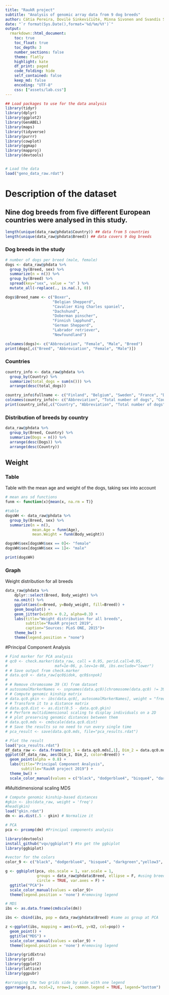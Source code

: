```yaml
---
title: "RaukR project"
subtitle: "Analysis of genomic array data from 9 dog breeds"
author: Cátia Pereira, Dovilė Sinkevičiūtė, Minna Sivonen and Svandís Sæmundsdóttir
date: "`r format(Sys.Date(),format='%d/%m/%Y')`"
output:
  rmarkdown::html_document:
    toc: true
    toc_float: true
    toc_depth: 3
    number_sections: false
    theme: flatly
    highlight: kate
    df_print: paged
    code_folding: hide
    self_contained: false
    keep_md: false
    encoding: "UTF-8"
    css: ["assets/lab.css"]
---
```


```r
## Load packages to use for the data analysis
library(tidyr)
library(dplyr)
library(ggplot2)
library(GenABEL)
library(maps)
library(tidyverse)
library(purrr)
library(cowplot)
library(ggmap)
library(mapproj)
library(devtools)


# Load the data
load("geno_data_raw.rdat")
```

# Description of the dataset

## Nine dog breeds from five different European countries were analysed in this study.{.tabset}
```r
length(unique(data_raw@phdata$Country)) ## data from 5 countries
length(unique(data_raw@phdata$Breed)) ## data covers 9 dog breeds
```
### Dog breeds in the study
```r
# number of dogs per breed (male, female)
dogs <- data_raw@phdata %>%
  group_by(Breed, sex) %>%
  summarize(n = n()) %>%
  group_by(Breed) %>%
  spread(key="sex", value = "n" ) %>%
  mutate_all(~replace(., is.na(.), 0))

dogs$Breed_name <- c("Boxer",
                     "Belgian Shepperd",
                     "Cavalier King Charles spaniel",
                     "Dachshund", 
                     "Doberman pinscher",
                     "Finnish lapphund",
                     "German Shepperd",
                     "Labrador retriever", 
                     "Newfoundland")

colnames(dogs)<- c("Abbreviation", "Female", "Male", "Breed")
print(dogs[,c("Breed", "Abbreviation", "Female", "Male")])

```
### Countries
```r
country_info <- data_raw@phdata %>% 
  group_by(Country) %>%
  summarize(total_dogs = sum(n())) %>%
  arrange(desc(total_dogs))

country_info$fullname <- c("Finland", "Belgium", "Sweden", "France", "Denmark") 
colnames(country_info)<- c("Abbreviation", "Total number of dogs", "Country")
print(country_info[,c("Country", "Abbreviation", "Total number of dogs")])
```

### Distribution of breeds by country
```r
data_raw@phdata %>%
  group_by(Breed, Country) %>%
  summarize(Dogs = n()) %>%
  arrange(desc(Dogs)) %>%
  arrange(desc(Country))
```

## Weight {.tabset}
### Table
Table with the mean age and weight of the dogs, taking sex into account
```r
# mean ans sd functions
funm <- function(x){mean(x, na.rm = T)}

#table
dogsWH <- data_raw@phdata %>%
  group_by(Breed, sex) %>%
  summarize(n = n(),
            mean.Age = funm(Age), 
            mean.Weight = funm(Body_weight)) 

dogsWH$sex[dogsWH$sex == 0]<- "female"
dogsWH$sex[dogsWH$sex == 1]<- "male"

print(dogsWH)
```

### Graph
Weight distribution for all breeds
```r
data_raw@phdata %>% 
    dplyr::select(Breed, Body_weight) %>% 
    na.omit() %>% 
    ggplot(aes(x=Breed, y=Body_weight, fill=Breed)) +
    geom_boxplot() +
    geom_jitter(width = 0.2, alpha=0.3) +
    labs(title="Weight distribution for all breeds",
         subtitle="RaukR project 2019",
         caption="Sources: PLoS ONE, 2015")+
    theme_bw() + 
    theme(legend.position = "none")
```


#Principal Component Analysis
```r
# Find marker for PCA analysis
# qc0 <- check.marker(data_raw, call = 0.95, perid.call=0.95,
#                     maf=1e-06, p.lev=1e-08, ibs.exclude="lower")
# # Save output from check.marker
# data.qc0 <- data_raw[qc0$idok, qc0$snpok]
# 
# # Remove chromosome 39 (X) from dataset
# autosomalMarkerNames <- snpnames(data.qc0)[chromosome(data.qc0) != 39]
# # Compute genomic kinship matrix
# data.qc0.gkin <- ibs(data.qc0[, autosomalMarkerNames], weight = "freq")
# # Transform it to a distance matrix
# data.qc0.dist <- as.dist(0.5 - data.qc0.gkin)
# # Perform multidimensional scaling to display individuals on a 2D
# # plot preserving genomic distances between them
# data.qc0.mds <- cmdscale(data.qc0.dist)
# # Save the results so no need to run every single time
# pca_result <- save(data.qc0.mds, file="pca_results.rdat")

# Plot the result
load("pca_results.rdat")
df_data_raw <- data.frame(Dim_1 = data.qc0.mds[,1], Dim_2 = data.qc0.mds[,2], Breed= data_raw@phdata$Breed)
ggplot(df_data_raw, aes(Dim_1, Dim_2, color=Breed)) + 
  geom_point(alpha = 0.8) + 
  labs(title="Principal Component Analysis",
       subtitle="RaukR project 2019") +
  theme_bw() +
  scale_color_manual(values = c("black", "dodgerblue4", "bisque4", "darkgreen","yellow3", "darkgoldenrod3", "darkorchid4", "darkred", "grey")) 
```

#Multidimensional scaling MDS
```r
# Compute genomic kinship-based distances
#gkin <- ibs(data_raw, weight = 'freq')
#head(gkin)
load("gkin.rdat")
dm <- as.dist(.5 - gkin) # Normalize it

# PCA
pca <- prcomp(dm) #Principal components analysis

library(devtools)
install_github("vqv/ggbiplot") #to get the ggbiplot
library(ggbiplot)

#vector for the colors
color_9 <- c("black", "dodgerblue4", "bisque4", "darkgreen","yellow3", "darkgoldenrod3", "darkorchid4", "darkred", "grey")

g <- ggbiplot(pca, obs.scale = 1, var.scale = 1,
              groups = data_raw@phdata$Breed, ellipse = F, #using breed as a group
              circle = TRUE, var.axes = F) +
  ggtitle("PCA")+
  scale_color_manual(values = color_9)+
  theme(legend.position = 'none') #removing legend

# MDS
ibs <- as.data.frame(cmdscale(dm))

ibs <- cbind(ibs, pop = data_raw@phdata$Breed) #same as group at PCA

z <-ggplot(ibs, mapping = aes(x=V1, y=V2, col=pop)) + 
  geom_point() +
  ggtitle("MDS") +
  scale_color_manual(values = color_9) +
  theme(legend.position = 'none') #removing legend

library(gridExtra)
library(grid)
library(ggplot2)
library(lattice)
library(ggpubr)

```

```r
#arranging the two grids side by side with one legend
ggarrange(g,z, ncol=2, nrow=1, common.legend = TRUE, legend="bottom")
```

